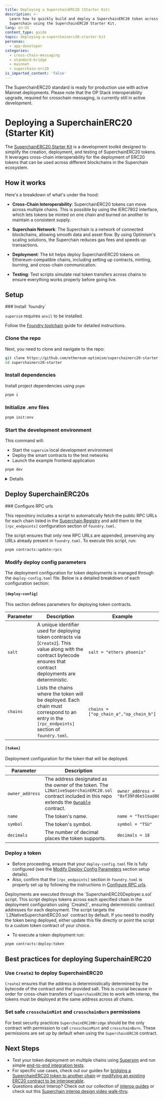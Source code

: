 ```yaml
---
title: Deploying a SuperchainERC20 (Starter Kit)
description: >-
  Learn how to quickly build and deploy a SuperchainERC20 token across the
  Superchain using the SuperchainERC20 Starter Kit.
lang: en-US
content_type: guide
topic: deploying-a-superchainerc20-starter-kit
personas:
  - app-developer
categories:
  - cross-chain-messaging
  - standard-bridge
  - mainnet
  - superchain-erc20
is_imported_content: 'false'
---
```



<Callout>
The SuperchainERC20 standard is ready for production use with active Mainnet deployments. 
Please note that the OP Stack interoperability upgrade, required for crosschain messaging, is currently still in active development.
</Callout>

# Deploying a SuperchainERC20 (Starter Kit)

The [SuperchainERC20 Starter Kit](https://github.com/ethereum-optimism/superchainerc20-starter) is a development toolkit designed to simplify the creation, deployment, and testing of SuperchainERC20 tokens. It leverages cross-chain interoperability for the deployment of ERC20 tokens that can be used across different blockchains in the Superchain ecosystem.

## How it works

Here's a breakdown of what's under the hood:

*   **Cross-Chain Interoperability**: SuperchainERC20 tokens can move across multiple chains. This is possible by using the IERC7802 interface, which lets tokens be minted on one chain and burned on another to maintain a consistent supply.

*   **Superchain Network**: The Superchain is a network of connected blockchains, allowing smooth data and asset flow. By using Optimism's scaling solutions, the Superchain reduces gas fees and speeds up transactions.

*   **Deployment**: The kit helps deploy SuperchainERC20 tokens on Ethereum-compatible chains, including setting up contracts, minting, burning, and cross-chain communication.

*   **Testing**: Test scripts simulate real token transfers across chains to ensure everything works properly before going live.

## Setup

<Steps>
  ### Install `foundry`

  `supersim` requires `anvil` to be installed.

  Follow the [Foundry toolchain](https://book.getfoundry.sh/getting-started/installation) guide for detailed instructions.

  ### Clone the repo

  Next, you need to clone and navigate to the repo:

  ```sh
  git clone https://github.com/ethereum-optimism/superchainerc20-starter.git
  cd superchainerc20-starter
  ```

  ### Install dependencies

  Install project dependencies using `pnpm`:

  ```sh
  pnpm i
  ```

  ### Initialize .env files

  ```sh
  pnpm init:env
  ```

  ### Start the development environment

  This command will:

  *   Start the `supersim` local development environment
  *   Deploy the smart contracts to the test networks
  *   Launch the example frontend application

  ```sh
  pnpm dev
  ```

  <details>

    <summary>Sanity check</summary>

    Browse to [the console](http://localhost:5173/), mint some tokens and transfer them.

  </details>
</Steps>

## Deploy SuperchainERC20s

<Steps>
  ### Configure RPC urls

  This repository includes a script to automatically fetch the public RPC URLs for each chain listed in the [Superchain Registry](https://github.com/ethereum-optimism/superchain-registry/blob/main/chainList.json) and add them to the `[rpc_endpoints]` configuration section of `foundry.toml`.

  The script ensures that only new RPC URLs are appended, preserving any URLs already present in `foundry.toml`. To execute this script, run:

  ```sh
  pnpm contracts:update:rpcs
  ```

  ### Modify deploy config parameters

  The deployment configuration for token deployments is managed through the `deploy-config.toml` file. Below is a detailed breakdown of each configuration section:

  #### `[deploy-config]`

  This section defines parameters for deploying token contracts.

  | Parameter | Description                                                                                                                                                               | Example                                |
  | --------- | ------------------------------------------------------------------------------------------------------------------------------------------------------------------------- | -------------------------------------- |
  | `salt`    | A unique identifier used for deploying token contracts via \[`Create2`]. This value along with the contract bytecode ensures that contract deployments are deterministic. | `salt = "ethers phoenix"`              |
  | `chains`  | Lists the chains where the token will be deployed. Each chain must correspond to an entry in the `[rpc_endpoints]` section of `foundry.toml`.                             | `chains = ["op_chain_a","op_chain_b"]` |

  #### `[token]`

  Deployment configuration for the token that will be deployed.

  | Parameter       | Description                                                                                                                                                                                                                                                   | Example                                                        |
  | --------------- | ------------------------------------------------------------------------------------------------------------------------------------------------------------------------------------------------------------------------------------------------------------- | -------------------------------------------------------------- |
  | `owner_address` | The address designated as the owner of the token. The `L2NativeSuperchainERC20.sol` contract included in this repo extends the [`Ownable`](https://github.com/Vectorized/solady/blob/c3b2ffb4a3334ea519555c5ea11fb0e666f8c2bc/src/auth/Ownable.sol) contract. | `owner_address = "0xf39Fd6e51aad88F6F4ce6aB8827279cffFb92266"` |
  | `name`          | The token's name.                                                                                                                                                                                                                                             | `name = "TestSuperchainERC20"`                                 |
  | `symbol`        | The token's symbol.                                                                                                                                                                                                                                           | `symbol = "TSU"`                                               |
  | `decimals`      | The number of decimal places the token supports.                                                                                                                                                                                                              | `decimals = 18`                                                |

  ### Deploy a token

  *   Before proceeding, ensure that your `deploy-config.toml` file is fully configured (see the [Modify Deploy Config Parameters](#modify-deploy-config-parameters) section setup details).
  *   Also, confirm that the `[rpc_endpoints]` section in `foundry.toml` is properly set up by following the instructions in [Configure RPC urls](#configure-rpc-urls).

  <Callout>
    Deployments are executed through the `SuperchainERC20Deployer.s.sol` script. This script deploys tokens across each specified chain in the deployment configuration using `Create2`, ensuring deterministic contract addresses for each deployment. The script targets the `L2NativeSuperchainERC20.sol` contract by default. If you need to modify the token being deployed, either update this file directly or point the script to a custom token contract of your choice.
  </Callout>

  *   To execute a token deployment run:

  ```sh
  pnpm contracts:deploy:token

  ```
</Steps>

## Best practices for deploying SuperchainERC20

### Use `Create2` to deploy SuperchainERC20

`Create2` ensures that the address is deterministically determined by the bytecode of the contract and the provided salt. This is crucial because in order for cross-chain transfers of `SuperchainERC20`s to work with interop, the tokens must be deployed at the same address across all chains.

### Set safe `crosschainMint` and `crosschainBurn` permissions

For best security practices `SuperchainERC20Bridge` should be the only contract with permission to call `crosschainMint` and `crosschainBurn`. These permissions are set up by default when using the `SuperchainERC20` contract.

## Next Steps

*   Test your token deployment on multiple chains using [Supersim](/app-developers/tools/supersim) and run simple [end-to-end integration tests](https://github.com/ethereum-optimism/superchainerc20-starter/blob/main/README.md#-e2e-tests).
*   For specific use cases, check out our guides for [bridging a SuperchainERC20 token to another chain](https://github.com/ethereum-optimism/superchainerc20-starter/blob/main/README.md#-example-how-to-bridge-a-superchainerc20-token-to-another-chain) or [modifying an existing ERC20 contract to be interoperable](https://github.com/ethereum-optimism/superchainerc20-starter/blob/main/README.md#updating-an-erc20-contract-to-be-interoperable).
*   Questions about Interop? Check out our collection of [interop guides](/stack/interop) or check out this [Superchain interop design video walk-thru](https://www.youtube.com/watch?v=FKc5RgjtGes).
